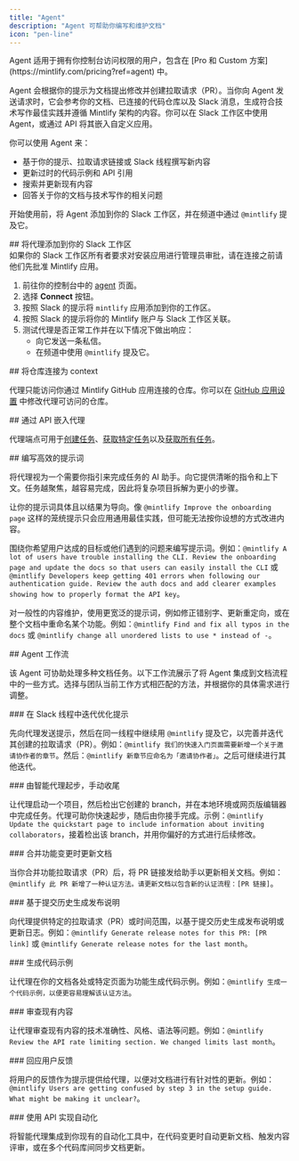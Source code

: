 ```yaml
---
title: "Agent"
description: "Agent 可帮助你编写和维护文档"
icon: "pen-line"
---
```


<Info>
  Agent 适用于拥有你控制台访问权限的用户，包含在 [Pro 和 Custom 方案](https://mintlify.com/pricing?ref=agent) 中。
</Info>

Agent 会根据你的提示为文档提出修改并创建拉取请求（PR）。当你向 Agent 发送请求时，它会参考你的文档、已连接的代码仓库以及 Slack 消息，生成符合技术写作最佳实践并遵循 Mintlify 架构的内容。你可以在 Slack 工作区中使用 Agent，或通过 API 将其嵌入自定义应用。

你可以使用 Agent 来：

* 基于你的提示、拉取请求链接或 Slack 线程撰写新内容
* 更新过时的代码示例和 API 引用
* 搜索并更新现有内容
* 回答关于你的文档与技术写作的相关问题

开始使用前，将 Agent 添加到你的 Slack 工作区，并在频道中通过 `@mintlify` 提及它。

<div id="add-the-agent-to-your-slack-workspace">
  ## 将代理添加到你的 Slack 工作区
</div>

<Note>
  如果你的 Slack 工作区所有者要求对安装应用进行管理员审批，请在连接之前请他们先批准 Mintlify 应用。
</Note>

1. 前往你的控制台中的 [agent](https://dashboard.mintlify.com/products/agent) 页面。
2. 选择 **Connect** 按钮。
3. 按照 Slack 的提示将 `mintlify` 应用添加到你的工作区。
4. 按照 Slack 的提示将你的 Mintlify 账户与 Slack 工作区关联。
5. 测试代理是否正常工作并在以下情况下做出响应：
   * 向它发送一条私信。
   * 在频道中使用 `@mintlify` 提及它。

<div id="connect-repositories-as-context">
  ## 将仓库连接为 context
</div>

代理只能访问你通过 Mintlify GitHub 应用连接的仓库。你可以在 [GitHub 应用设置](https://github.com/apps/mintlify/installations/new) 中修改代理可访问的仓库。

<div id="embed-the-agent-via-api">
  ## 通过 API 嵌入代理
</div>

代理端点可用于[创建任务](/zh/api-reference/agent/create-agent-job)、[获取特定任务](/zh/api-reference/agent/get-agent-job)以及[获取所有任务](/zh/api-reference/agent/get-all-jobs)。

<div id="write-effective-prompts">
  ## 编写高效的提示词
</div>

将代理视为一个需要你指引来完成任务的 AI 助手。向它提供清晰的指令和上下文。任务越聚焦，越容易完成，因此将复杂项目拆解为更小的步骤。

让你的提示词具体且以结果为导向。像 `@mintlify Improve the onboarding page` 这样的笼统提示只会应用通用最佳实践，但可能无法按你设想的方式改进内容。

围绕你希望用户达成的目标或他们遇到的问题来编写提示词。例如：`@mintlify A lot of users have trouble installing the CLI. Review the onboarding page and update the docs so that users can easily install the CLI` 或 `@mintlify Developers keep getting 401 errors when following our authentication guide. Review the auth docs and add clearer examples showing how to properly format the API key`。

对一般性的内容维护，使用更宽泛的提示词，例如修正错别字、更新重定向，或在整个文档中重命名某个功能。例如：`@mintlify Find and fix all typos in the docs` 或 `@mintlify change all unordered lists to use * instead of -`。

<div id="agent-workflows">
  ## Agent 工作流
</div>

该 Agent 可协助处理多种文档任务。以下工作流展示了将 Agent 集成到文档流程中的一些方式。选择与团队当前工作方式相匹配的方法，并根据你的具体需求进行调整。

<div id="iterate-on-a-prompt-in-a-slack-thread">
  ### 在 Slack 线程中迭代优化提示
</div>

先向代理发送提示，然后在同一线程中继续用 `@mintlify` 提及它，以完善并迭代其创建的拉取请求（PR）。例如：`@mintlify 我们的快速入门页面需要新增一个关于邀请协作者的章节`。然后：`@mintlify 新章节应命名为「邀请协作者」`。之后可继续进行其他迭代。

<div id="start-with-the-agent-finish-manually">
  ### 由智能代理起步，手动收尾
</div>

让代理启动一个项目，然后检出它创建的 branch，并在本地环境或网页版编辑器中完成任务。代理可助你快速起步，随后由你接手完成。示例：`@mintlify Update the quickstart page to include information about inviting collaborators`，接着检出该 branch，并用你偏好的方式进行后续修改。

<div id="update-docs-when-merging-feature-changes">
  ### 合并功能变更时更新文档
</div>

当你合并功能拉取请求（PR）后，将 PR 链接发给助手以更新相关文档。例如：`@mintlify 此 PR 新增了一种认证方法。请更新文档以包含新的认证流程：[PR 链接]`。

<div id="generate-release-notes-from-commit-history">
  ### 基于提交历史生成发布说明
</div>

向代理提供特定的拉取请求（PR）或时间范围，以基于提交历史生成发布说明或更新日志。例如：`@mintlify Generate release notes for this PR: [PR link]` 或 `@mintlify Generate release notes for the last month`。

<div id="generate-code-examples">
  ### 生成代码示例
</div>

让代理在你的文档各处或特定页面为功能生成代码示例。例如：`@mintlify 生成一个代码示例，以便更容易理解该认证方法`。

<div id="review-existing-content">
  ### 审查现有内容
</div>

让代理审查现有内容的技术准确性、风格、语法等问题。例如：`@mintlify Review the API rate limiting section. We changed limits last month`。

<div id="respond-to-user-feedback">
  ### 回应用户反馈
</div>

将用户的反馈作为提示提供给代理，以便对文档进行有针对性的更新。例如：`@mintlify Users are getting confused by step 3 in the setup guide. What might be making it unclear?`。

<div id="automate-with-the-api">
  ### 使用 API 实现自动化
</div>

将智能代理集成到你现有的自动化工具中，在代码变更时自动更新文档、触发内容评审，或在多个代码库间同步文档更新。